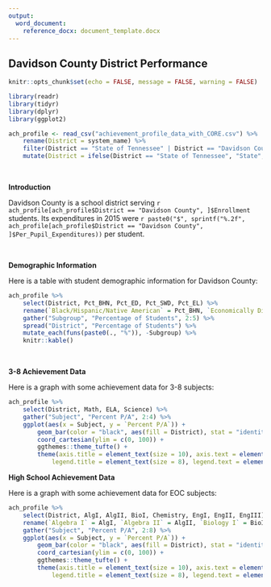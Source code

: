 ```yaml
---
output:
  word_document:
    reference_docx: document_template.docx
---
```


## Davidson County District Performance

```r

knitr::opts_chunk$set(echo = FALSE, message = FALSE, warning = FALSE)

library(readr)
library(tidyr)
library(dplyr)
library(ggplot2)

ach_profile <- read_csv("achievement_profile_data_with_CORE.csv") %>%
    rename(District = system_name) %>%
    filter(District == "State of Tennessee" | District == "Davidson County") %>%
    mutate(District = ifelse(District == "State of Tennessee", "State", District))

```
<br>

**Introduction**

Davidson County is a school district serving `r ach_profile[ach_profile$District == "Davidson County", ]$Enrollment` students. Its expenditures in 2015 were `r paste0("$", sprintf("%.2f", ach_profile[ach_profile$District == "Davidson County", ]$Per_Pupil_Expenditures))` per student.

<br>

**Demographic Information**

Here is a table with student demographic information for Davidson County:

```r

ach_profile %>%
    select(District, Pct_BHN, Pct_ED, Pct_SWD, Pct_EL) %>%
    rename(`Black/Hispanic/Native American` = Pct_BHN, `Economically Disadvantaged` = Pct_ED, `Students with Disabilities` = Pct_SWD, `English Learners` = Pct_EL) %>%
    gather("Subgroup", "Percentage of Students", 2:5) %>%
    spread("District", "Percentage of Students") %>%
    mutate_each(funs(paste0(., "%")), -Subgroup) %>%
    knitr::kable()

```

<br>

**3-8 Achievement Data**

Here is a graph with some achievement data for 3-8 subjects:

``` r

ach_profile %>%
    select(District, Math, ELA, Science) %>%
    gather("Subject", "Percent P/A", 2:4) %>%
    ggplot(aes(x = Subject, y = `Percent P/A`)) +
        geom_bar(color = "black", aes(fill = District), stat = "identity", width = 0.7, position = "dodge") +
        coord_cartesian(ylim = c(0, 100)) +
        ggthemes::theme_tufte() + 
        theme(axis.title = element_text(size = 10), axis.text = element_text(size = 8),
            legend.title = element_text(size = 8), legend.text = element_text(size = 6))

```

**High School Achievement Data**

Here is a graph with some achievement data for EOC subjects:

``` r

ach_profile %>%
    select(District, AlgI, AlgII, BioI, Chemistry, EngI, EngII, EngIII) %>%
    rename(`Algebra I` = AlgI, `Algebra II` = AlgII, `Biology I` = BioI, `English I` = EngI, `English II` = EngII, `English III` = EngIII) %>%
    gather("Subject", "Percent P/A", 2:8) %>%
    ggplot(aes(x = Subject, y = `Percent P/A`)) +
        geom_bar(color = "black", aes(fill = District), stat = "identity", width = 0.7, position = "dodge") +
        coord_cartesian(ylim = c(0, 100)) +
        ggthemes::theme_tufte() + 
        theme(axis.title = element_text(size = 10), axis.text = element_text(size = 6),
            legend.title = element_text(size = 8), legend.text = element_text(size = 6))

```
